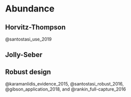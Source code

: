 # Abundance {#abundance}

## Horvitz-Thompson

@santostasi_use_2019

## Jolly-Seber

## Robust design

@karamanlidis_evidence_2015, @santostasi_robust_2016, @gibson_application_2018, and @rankin_full-capture_2016

